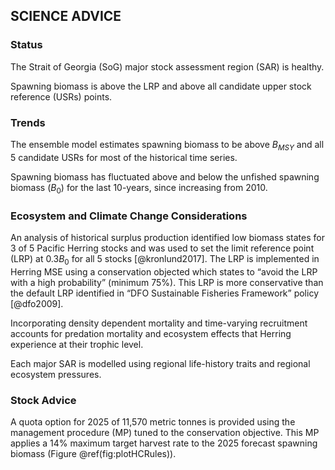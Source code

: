 ## SCIENCE ADVICE {-}

<!-- [Mandatory. -->
<!-- Maximum length 500 words. -->
<!-- Include summary bullets of the following factors affecting the stock -->
<!-- that are relevant for decision-making. -->
<!-- Please refer to the Guidance Document -->
<!-- for standardized language and examples, -->
<!-- and what to avoid in this section.]  -->
<!-- See: https://086gc.sharepoint.com/:w:/r/sites/FSARPilotImplementation2023-2024/_layouts/15/Doc2.aspx?action=edit&sourcedoc=%7B7d2455b6-7b5b-41c7-81eb-07b15e270b97%7D&wdOrigin=TEAMS-MAGLEV.teamsSdk_ns.rwc&wdExp=TEAMS-TREATMENT&wdhostclicktime=1724309068814&web=1 -->

### Status {-}

::: {custom-style="fsar-bullet"}

The Strait of Georgia (SoG) major stock assessment region (SAR) is healthy.

Spawning biomass is above the LRP and above all candidate upper stock reference (USRs) points.

:::

### Trends {-}

::: {custom-style="fsar-bullet"}

The ensemble model estimates spawning biomass to be above $B_{MSY}$ and all 5 candidate USRs for most of the historical time series.

Spawning biomass has fluctuated above and below the unfished spawning biomass ($B_0$) for the last 10-years, since increasing from 2010.

:::

### Ecosystem and Climate Change Considerations {-}

::: {custom-style="fsar-bullet"}

An analysis of historical surplus production identified low biomass states for
3 of 5 Pacific Herring stocks and was used to set the 
limit reference point (LRP) at 0.3${B_0}$ for all 5 stocks [@kronlund2017].
The LRP is implemented in Herring MSE using a conservation objected which states to 
“avoid the LRP with a high probability” (minimum 75%). 
This LRP is more conservative than the default LRP identified in 
“DFO Sustainable Fisheries Framework” policy [@dfo2009].

Incorporating density dependent mortality and time-varying recruitment 
accounts for predation mortality and ecosystem effects
that Herring experience at their trophic level.

Each major SAR is modelled using regional life-history traits and regional ecosystem pressures.

:::

### Stock Advice {-}

::: {custom-style="fsar-bullet"}

<!-- TODO: try to automate this: "ASSESSMENT UNDER MSE" or "Application of MP for 2025" -->
A quota option for 2025 of 11,570 metric tonnes is provided using the management 
procedure (MP) tuned to the conservation objective. This MP applies a 14\% maximum 
target harvest rate to the 2025 forecast spawning biomass (Figure \@ref(fig:plotHCRules)).

:::
